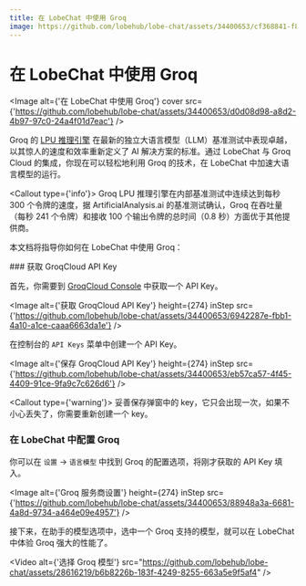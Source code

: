 ```yaml
---
title: 在 LobeChat 中使用 Groq
image: https://github.com/lobehub/lobe-chat/assets/34400653/cf368841-f8e6-4cc5-b81d-09f82ef0afd9
---
```


# 在 LobeChat 中使用 Groq

<Image alt={'在 LobeChat 中使用 Groq'} cover src={'https://github.com/lobehub/lobe-chat/assets/34400653/d0d08d98-a8d2-4b97-97c0-24a4f01d7eac'} />

Groq 的 [LPU 推理引擎](https://wow.groq.com/news_press/groq-lpu-inference-engine-leads-in-first-independent-llm-benchmark/) 在最新的独立大语言模型（LLM）基准测试中表现卓越，以其惊人的速度和效率重新定义了 AI 解决方案的标准。通过 LobeChat 与 Groq Cloud 的集成，你现在可以轻松地利用 Groq 的技术，在 LobeChat 中加速大语言模型的运行。

<Callout type={'info'}>
  Groq LPU 推理引擎在内部基准测试中连续达到每秒 300 个令牌的速度，据 ArtificialAnalysis.ai 的基准测试确认，Groq 在吞吐量（每秒 241 个令牌）和接收 100 个输出令牌的总时间（0.8 秒）方面优于其他提供商。
</Callout>

本文档将指导你如何在 LobeChat 中使用 Groq：

<Steps>
  ### 获取 GroqCloud API Key

  首先，你需要到 [GroqCloud Console](https://console.groq.com/) 中获取一个 API Key。

  <Image alt={'获取 GroqCloud API Key'} height={274} inStep src={'https://github.com/lobehub/lobe-chat/assets/34400653/6942287e-fbb1-4a10-a1ce-caaa6663da1e'} />

  在控制台的 `API Keys` 菜单中创建一个 API Key。

  <Image alt={'保存 GroqCloud API Key'} height={274} inStep src={'https://github.com/lobehub/lobe-chat/assets/34400653/eb57ca57-4f45-4409-91ce-9fa9c7c626d6'} />

  <Callout type={'warning'}>
    妥善保存弹窗中的 key，它只会出现一次，如果不小心丢失了，你需要重新创建一个 key。
  </Callout>

  ### 在 LobeChat 中配置 Groq

  你可以在 `设置` -> `语言模型` 中找到 Groq 的配置选项，将刚才获取的 API Key 填入。

  <Image alt={'Groq 服务商设置'} height={274} inStep src={'https://github.com/lobehub/lobe-chat/assets/34400653/88948a3a-6681-4a8d-9734-a464e09e4957'} />
</Steps>

接下来，在助手的模型选项中，选中一个 Groq 支持的模型，就可以在 LobeChat 中体验 Groq 强大的性能了。

<Video alt={'选择 Groq 模型'} src="https://github.com/lobehub/lobe-chat/assets/28616219/b6b8226b-183f-4249-8255-663a5e9f5af4" />
